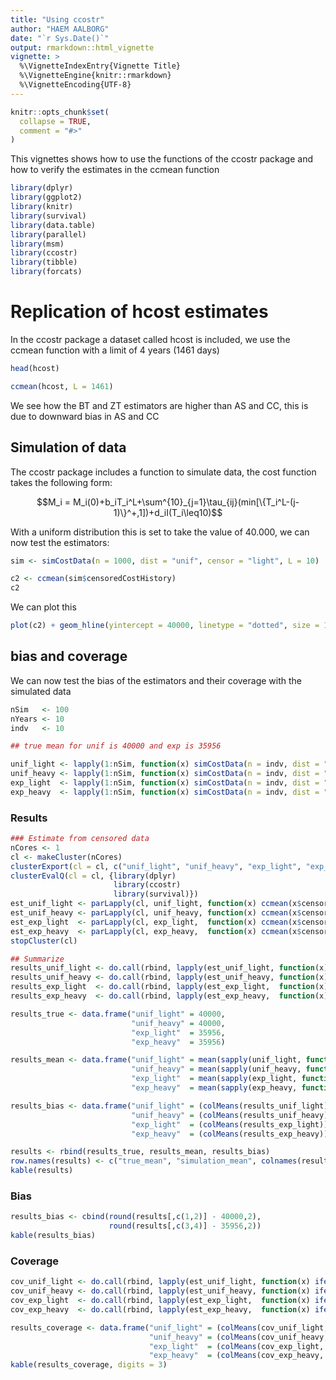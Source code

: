 ```yaml
---
title: "Using ccostr"
author: "HAEM AALBORG"
date: "`r Sys.Date()`"
output: rmarkdown::html_vignette
vignette: >
  %\VignetteIndexEntry{Vignette Title}
  %\VignetteEngine{knitr::rmarkdown}
  %\VignetteEncoding{UTF-8}
---
```


```r
knitr::opts_chunk$set(
  collapse = TRUE,
  comment = "#>"
)
```

This vignettes shows how to use the functions of the ccostr package and how to verify the estimates in the ccmean function 

```r
library(dplyr)
library(ggplot2)
library(knitr)
library(survival)
library(data.table)
library(parallel)
library(msm)
library(ccostr)
library(tibble)
library(forcats)
```

# Replication of hcost estimates
In the ccostr package a dataset called hcost is included, we use the ccmean function with a limit of 4 years (1461 days)

```r
head(hcost)

ccmean(hcost, L = 1461)
```

We see how the BT and ZT estimators are higher than AS and CC, this is due to downward bias in AS and CC

## Simulation of data
The ccostr package includes a function to simulate data, the cost function takes the following form:

$$M_i = M_i(0)+b_iT_i^L+\sum^{10}_{j=1}\tau_{ij}(min[\{T_i^L-(j-1)\}^+,1])+d_iI(T_i\leq10)$$

With a uniform distribution this is set to take the value of 40.000, we can now test the estimators:

```r
sim <- simCostData(n = 1000, dist = "unif", censor = "light", L = 10)

c2 <- ccmean(sim$censoredCostHistory)
c2
```

We can plot this

```r
plot(c2) + geom_hline(yintercept = 40000, linetype = "dotted", size = 1)
```


## bias and coverage
We can now test the bias of the estimators and their coverage with the simulated data

```r
nSim   <- 100
nYears <- 10
indv   <- 10

## true mean for unif is 40000 and exp is 35956

unif_light <- lapply(1:nSim, function(x) simCostData(n = indv, dist = "unif", censor = "light", L = nYears))
unif_heavy <- lapply(1:nSim, function(x) simCostData(n = indv, dist = "unif", censor = "heavy", L = nYears))
exp_light  <- lapply(1:nSim, function(x) simCostData(n = indv, dist = "exp",  censor = "light", L = nYears))
exp_heavy  <- lapply(1:nSim, function(x) simCostData(n = indv, dist = "exp",  censor = "heavy", L = nYears))
```

### Results
```r
### Estimate from censored data
nCores <- 1
cl <- makeCluster(nCores)
clusterExport(cl = cl, c("unif_light", "unif_heavy", "exp_light", "exp_heavy"))
clusterEvalQ(cl = cl, {library(dplyr)
                       library(ccostr)
                       library(survival)})
est_unif_light <- parLapply(cl, unif_light, function(x) ccmean(x$censoredCostHistory, L = 10))
est_unif_heavy <- parLapply(cl, unif_heavy, function(x) ccmean(x$censoredCostHistory, L = 10))
est_exp_light  <- parLapply(cl, exp_light,  function(x) ccmean(x$censoredCostHistory, L = 10))
est_exp_heavy  <- parLapply(cl, exp_heavy,  function(x) ccmean(x$censoredCostHistory, L = 10))
stopCluster(cl)
```

```r
## Summarize
results_unif_light <- do.call(rbind, lapply(est_unif_light, function(x) x[[3]]))
results_unif_heavy <- do.call(rbind, lapply(est_unif_heavy, function(x) x[[3]]))
results_exp_light  <- do.call(rbind, lapply(est_exp_light,  function(x) x[[3]]))
results_exp_heavy  <- do.call(rbind, lapply(est_exp_heavy,  function(x) x[[3]]))

results_true <- data.frame("unif_light" = 40000,
                           "unif_heavy" = 40000,
                           "exp_light"  = 35956,
                           "exp_heavy"  = 35956)

results_mean <- data.frame("unif_light" = mean(sapply(unif_light, function(x) mean(x$totalCost))),
                           "unif_heavy" = mean(sapply(unif_heavy, function(x) mean(x$totalCost))),
                           "exp_light"  = mean(sapply(exp_light, function(x) mean(x$totalCost))),
                           "exp_heavy"  = mean(sapply(exp_heavy, function(x) mean(x$totalCost))))

results_bias <- data.frame("unif_light" = (colMeans(results_unif_light)),
                           "unif_heavy" = (colMeans(results_unif_heavy)),
                           "exp_light"  = (colMeans(results_exp_light)),
                           "exp_heavy"  = (colMeans(results_exp_heavy)))

results <- rbind(results_true, results_mean, results_bias)
row.names(results) <- c("true_mean", "simulation_mean", colnames(results_unif_light))
kable(results)
```

### Bias
```r
results_bias <- cbind(round(results[,c(1,2)] - 40000,2), 
                      round(results[,c(3,4)] - 35956,2))
kable(results_bias)
```


### Coverage
```r
cov_unif_light <- do.call(rbind, lapply(est_unif_light, function(x) ifelse(x[[4]][4,] >= 40000 & x[[4]][5,] <= 40000, 1, 0)))
cov_unif_heavy <- do.call(rbind, lapply(est_unif_heavy, function(x) ifelse(x[[4]][4,] >= 40000 & x[[4]][5,] <= 40000, 1, 0)))
cov_exp_light  <- do.call(rbind, lapply(est_exp_light,  function(x) ifelse(x[[4]][4,] >= 35956 & x[[4]][5,] <= 35956, 1, 0)))
cov_exp_heavy  <- do.call(rbind, lapply(est_exp_heavy,  function(x) ifelse(x[[4]][4,] >= 35956 & x[[4]][5,] <= 35956, 1, 0)))

results_coverage <- data.frame("unif_light" = (colMeans(cov_unif_light, na.rm = T)),
                               "unif_heavy" = (colMeans(cov_unif_heavy, na.rm = T)),
                               "exp_light"  = (colMeans(cov_exp_light,  na.rm = T)),
                               "exp_heavy"  = (colMeans(cov_exp_heavy,  na.rm = T)))
kable(results_coverage, digits = 3)
```
















